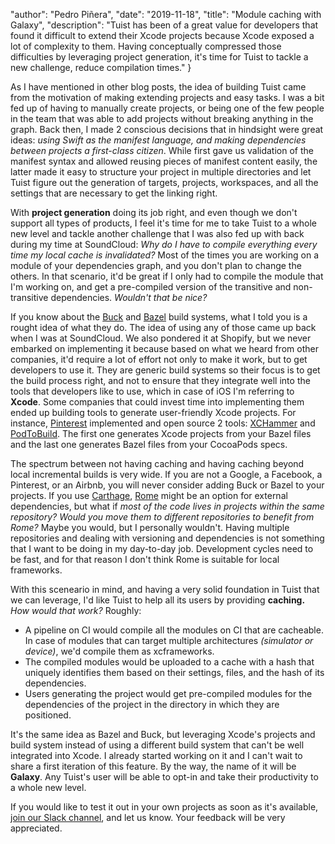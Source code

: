 
  "author": "Pedro Piñera",
  "date": "2019-11-18",
  "title": "Module caching with Galaxy",
  "description": "Tuist has been of a great value for developers that found it difficult to extend their Xcode projects because Xcode exposed a lot of complexity to them. Having conceptually compressed those difficulties by leveraging project generation, it's time for Tuist to tackle a new challenge, reduce compilation times."
}




As I have mentioned in other blog posts,
the idea of building Tuist came from the motivation of making extending projects and easy tasks.
I was a bit fed up of having to manually create projects,
or being one of the few people in the team that was able to add projects without breaking anything in the graph.
Back then,
I made 2 conscious decisions that in hindsight were great ideas: _using Swift as the manifest language, and making dependencies between projects a first-class citizen_.
While first gave us validation of the manifest syntax and allowed reusing pieces of manifest content easily,
the latter made it easy to structure your project in multiple directories and let Tuist figure out the generation of targets, projects, workspaces, and all the settings that are necessary to get the linking right.

With **project generation** doing its job right,
and even though we don't support all types of products,
I feel it's time for me to take Tuist to a whole new level and tackle another challenge that I was also fed up with back during my time at SoundCloud: _Why do I have to compile everything every time my local cache is invalidated?_
Most of the times you are working on a module of your dependencies graph,
and you don't plan to change the others.
In that scenario,
it'd be great if I only had to compile the module that I'm working on,
and get a pre-compiled version of the transitive and non-transitive dependencies.
_Wouldn't that be nice?_

If you know about the [Buck](https://github.com/facebook/buck) and [Bazel](https://bazel.build/) build systems,
what I told you is a rought idea of what they do.
The idea of using any of those came up back when I was at SoundCloud.
We also pondered it at Shopify,
but we never embarked on implementing it because based on what we heard from other companies,
it'd require a lot of effort not only to make it work,
but to get developers to use it.
They are generic build systems so their focus is to get the build process right,
and not to ensure that they integrate well into the tools that developers like to use,
which in case of iOS I'm referring to **Xcode**.
Some companies that could invest time into implementing them ended up building tools to generate user-friendly Xcode projects.
For instance,
[Pinterest](https://github.com/pinterest) implemented and open source 2 tools: [XCHammer](https://github.com/pinterest/xchammer) and [PodToBuild](https://github.com/pinterest/PodToBUILD).
The first one generates Xcode projects from your Bazel files and the last one generates Bazel files from your CocoaPods specs.

The spectrum between not having caching and having caching beyond local incremental builds is very wide.
If you are not a Google,
a Facebook,
a Pinterest,
or an Airbnb,
you will never consider adding Buck or Bazel to your projects.
If you use [Carthage](https://github.com/carthage),
[Rome](https://github.com/tmspzz/Rome) might be an option for external dependencies,
but what if _most of the code lives in projects within the same repository?_
_Would you move them to different repositories to benefit from Rome?_
Maybe you would,
but I personally wouldn't.
Having multiple repositories and dealing with versioning and dependencies is not something that I want to be doing in my day-to-day job.
Development cycles need to be fast,
and for that reason I don't think Rome is suitable for local frameworks.

With this sceneario in mind,
and having a very solid foundation in Tuist that we can leverage,
I'd like Tuist to help all its users by providing **caching.**
_How would that work?_ Roughly:

- A pipeline on CI would compile all the modules on CI that are cacheable. In case of modules that can target multiple architectures _(simulator or device)_, we'd compile them as xcframeworks.
- The compiled modules would be uploaded to a cache with a hash that uniquely identifies them based on their settings, files, and the hash of its dependencies.
- Users generating the project would get pre-compiled modules for the dependencies of the project in the directory in which they are positioned.

It's the same idea as Bazel and Buck, but leveraging Xcode's projects and build system instead of using a different build system that can't be well integrated into Xcode.
I already started working on it and I can't wait to share a first iteration of this feature.
By the way, the name of it will be **Galaxy**.
Any Tuist's user will be able to opt-in and take their productivity to a whole new level.

If you would like to test it out in your own projects as soon as it's available, [join our Slack channel](https://slack.tuist.io), and let us know. Your feedback will be very appreciated.

    
